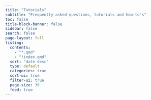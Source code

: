 ```yaml
---
title: "Tutorials"
subtitle: "Frequently asked questions, tutorials and how-to's"
toc: false
title-block-banner: false
sidebar: false
search: false
page-layout: full  
listing:
  contents: 
    - "*.qmd"
    - "!index.qmd"
  sort: "date desc"
  type: default
  categories: true
  sort-ui: true
  filter-ui: true
  page-size: 30
  feed: true
---
```


